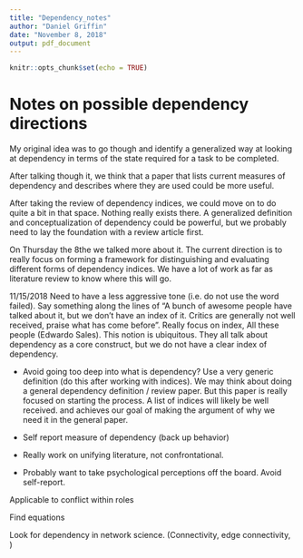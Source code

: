 ```yaml
---
title: "Dependency_notes"
author: "Daniel Griffin"
date: "November 8, 2018"
output: pdf_document
---
```


```r
knitr::opts_chunk$set(echo = TRUE)
```
# Notes on possible dependency directions
My original idea was to go though and identify a generalized way at looking at dependency in terms of the state required for a task to be completed. 

After talking though it, we think that a paper that lists current measures of dependency and describes where they are used could be more useful. 

After taking the review of dependency indices, we could move on to do quite a bit in that space. Nothing really exists there. A generalized definition and conceptualization of dependency could be powerful, but we probably need to lay the foundation with a review article first.

On Thursday the 8the we talked more about it. The current direction is to really focus on forming a framework for distinguishing and evaluating different forms of dependency indices. We have a lot of work as far as literature review to know where this will go.

11/15/2018
Need to have a less aggressive tone (i.e. do not use the word failed). Say something along the lines of "A bunch of awesome people have talked about it, but we don't have an index of it. Critics are generally not well received, praise what has come before". Really focus on index, All these people (Edwardo Sales). This notion is ubiquitous. They all talk about dependency as a core construct, but we do not have a clear index of dependency. 

 - Avoid going too deep into what is dependency? Use a very generic definition (do this after working with indices). We may think about doing a general dependency definition / review paper. But this paper is really focused on starting the process. A list of indices will likely be well received. and achieves our goal of making the argument of why we need it in the general paper.

 - Self report measure of dependency (back up behavior)

 - Really work on unifying literature, not confrontational.

 - Probably want to take psychological perceptions off the board. Avoid self-report. 

Applicable to conflict within roles

Find equations

Look for dependency in network science. (Connectivity, edge connectivity, )